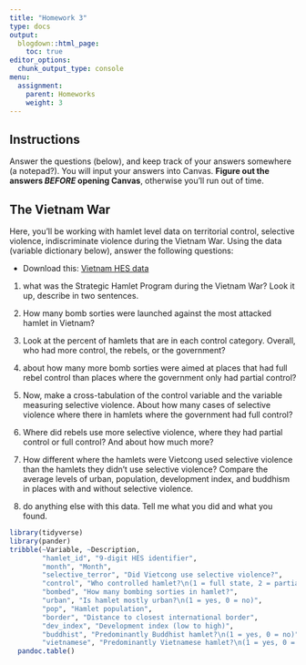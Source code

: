 ```yaml
---
title: "Homework 3"
type: docs
output:
  blogdown::html_page:
    toc: true
editor_options: 
  chunk_output_type: console
menu:
  assignment:
    parent: Homeworks
    weight: 3
---
```





## Instructions



Answer the questions (below), and keep track of your answers somewhere (a notepad?). You will input your answers into Canvas. **Figure out the answers *BEFORE* opening Canvas**, otherwise you'll run out of time. 




## The Vietnam War


Here, you'll be working with hamlet level data on territorial control, selective violence, indiscriminate violence during the Vietnam War. Using the data (variable dictionary below), answer the following questions: 


- Download this: <i class="fas fa-download"></i> [Vietnam HES data](/files/vietnam.csv)



1. what was the Strategic Hamlet Program during the Vietnam War? Look it up, describe in two sentences. 


2. How many bomb sorties were launched against the most attacked hamlet in Vietnam? 



3. Look at the percent of hamlets that are in each control category. Overall, who had more control, the rebels, or the government?  



4. about how many more bomb sorties were aimed at places that had full rebel control than places where the government only had partial control? 



5. Now, make a cross-tabulation of the control variable and the variable measuring selective violence. About how many cases of selective violence where there in hamlets where the government had full control? 


6. Where did rebels use more selective violence, where they had partial control or full control? And about how much more?



7. How different where the hamlets were Vietcong used selective violence than the hamlets they didn't use selective violence? Compare the average levels of urban, population, development index, and buddhism in places with and without selective violence. 



8. do anything else with this data. Tell me what you did and what you found. 




```r
library(tidyverse)
library(pander)
tribble(~Variable, ~Description, 
        "hamlet_id", "9-digit HES identifier",
        "month", "Month",
        "selective_terror", "Did Vietcong use selective violence?",
        "control", "Who controlled hamlet?\n(1 = full state, 2 = partial state, 3 = contested, 4 = partial rebel, 5 = full rebel)",
        "bombed", "How many bombing sorties in hamlet?",
        "urban", "Is hamlet mostly urban?\n(1 = yes, 0 = no)",
        "pop", "Hamlet population",
        "border", "Distance to closest international border",
        "dev_index", "Development index (low to high)",
        "buddhist", "Predominantly Buddhist hamlet?\n(1 = yes, 0 = no)",
        "vietnamese", "Predominantly Vietnamese hamlet?\n(1 = yes, 0 = no)") %>% 
  pandoc.table()
```

